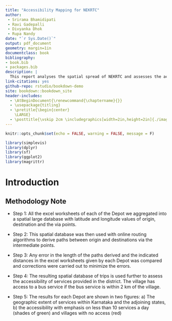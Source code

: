 ```yaml
--- 
title: "Accessibility Mapping for NEKRTC"
author: 
 - Srirama Bhamidipati 
 - Ravi Gadepalli
 - Divyanka Dhok
 - Rupa Nandy
date: "`r Sys.Date()`"
output: pdf_document
geometry: margin=1in
documentclass: book
bibliography:
- book.bib
- packages.bib
description: |
  This report analyses the spatial spread of NEKRTC and assesses the accesibility of bus services provided.
link-citations: yes
github-repo: rstudio/bookdown-demo
site: bookdown::bookdown_site
header-includes:
  - \AtBeginDocument{\renewcommand{\chaptername}{}}
  - \usepackage{titling}
  - \pretitle{\begin{center}
    \LARGE}
  - \posttitle{\vskip 2cm \includegraphics[width=2in,height=2in]{./images/logo/Logo_UITP.png} \end{center}}
---
```


```r
knitr::opts_chunk$set(echo = FALSE, warning = FALSE, message = F)

library(simplevis)
library(dplyr)
library(sf)
library(ggplot2)
library(magrittr)

```


# Introduction



## Methodology Note

- Step 1: All the excel worksheets of each of the Depot we aggregated into a spatial large database with latitude and longitude values of origin, destination and the via points. 

- Step 2: This spatial database was then used with online routing algorithms to derive paths between origin and destinations via the intermediate points. 

- Step 3: Any error in the length of the paths derived and the indicated distances in the excel worksheets given by each Depot was compared and corrections were carried out to minimize the errors.

- Step 4: The resulting spatial database of trips is used further to assess the accessibility of services provided in the district. The village has access to a bus service if the bus service is within 2 km of the village.

- Step 5: The results for each Depot are shown in two figures: a) The geographic extent of services within Karnataka and the adjoining states, b) the accessibility with emphasis on less than 10 services a day (shades of green) and villages with no access (red)
